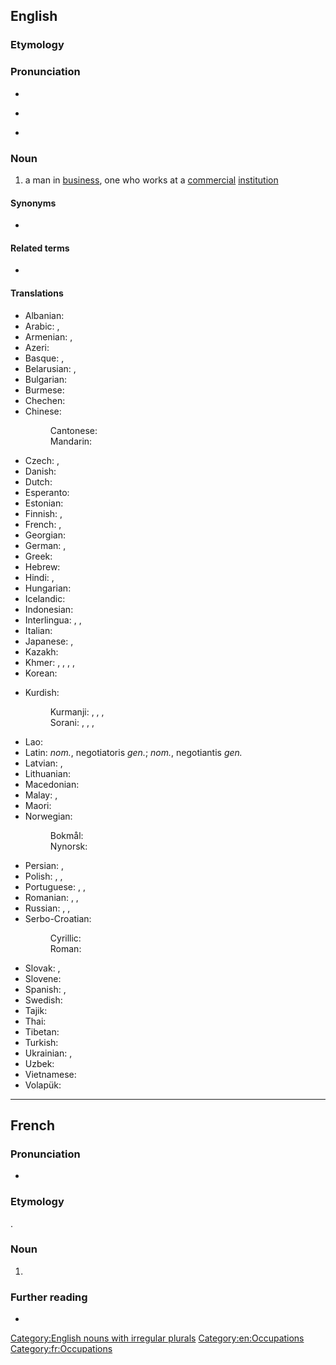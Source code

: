 ==English==
{{wikipedia}}

===Etymology===
{{suffix|en|business|man}}

===Pronunciation===
* {{audio|en-us-businessman.ogg|Audio (US)|lang=en}}
* {{a|UK}} {{IPA|/ˈbɪznəsmən/|/ˈbɪznɪsmən/|lang=en}}
* {{a|US}} {{IPA|/ˈbɪznəsmæn/|lang=en}}

===Noun===
{{en-noun|businessmen}}

# a man in [[business]], one who works at a [[commercial]] [[institution]]

====Synonyms====
* {{l|en|businessperson}}

====Related terms====
* {{l|en|entrepreneur}}

====Translations====
{{trans-top|a man in business, one who works at a commercial institution}}
* Albanian: {{t|sq|biznesmen|m}}
* Arabic: {{t|ar|رَجُل أَعْمَال|m}}, {{t|ar|تَاجِر|m}}
* Armenian: {{t+|hy|գործարար}}, {{t+|hy|բիզնեսմեն|sc=Armn}}
* Azeri: {{t|az|biznesmen}}
* Basque: {{t+|eu|enpresaburu}}, {{t+|eu|enpresari}}
* Belarusian: {{t|be|бізнэсмэ́н|m|sc=Cyrl}}, {{t|be|прадпрыма́льнік|m|sc=Cyrl}}
* Bulgarian: {{t|bg|бизнесме́н|m|sc=Cyrl}}
* Burmese: {{t+|my|စီးပွားရေးသမား|sc=Mymr}}
* Chechen: {{t|ce|совдегар}}
* Chinese:
*: Cantonese: {{t|yue|商人|tr=soeng1 jan4|sc=Hani}}
*: Mandarin: {{t+|cmn|商人|tr=shāngrén|sc=Hani}}
* Czech: {{t+|cs|obchodník|m}}, {{t+|cs|podnikatel|m}}
* Danish: {{t|da|forretningsmand|c}}
* Dutch: {{t+|nl|zakenman|m}}
* Esperanto: {{t|eo|aferisto}}
* Estonian: {{t|et|ärimees}}
* Finnish: {{t+|fi|liikemies}}, {{t+|fi|bisnesmies}}
* French: {{t+|fr|homme d'affaires|m}}, {{t+|fr|businessman|m}}
* Georgian: {{t|ka|ბიზნესმენი}}
* German: {{t+|de|Geschäftsmann|m}}, {{t+|de|Unternehmer|m}}
* Greek: {{t+|el|επιχειρηματίας|m|f}}
* Hebrew: {{t|he|אִישׁ עַסָקִים|m|tr='ish asakím}}
* Hindi: {{t+|hi|व्यापारी|m|sc=Deva}}, {{t+|hi|व्यवसायी|m|sc=Deva}}
* Hungarian: {{t+|hu|üzletember}}
* Icelandic: {{t|is|kaupsýslumaður|m}}
* Indonesian: {{t+|id|pengusaha}}
* Interlingua: {{t|ia|homine de affaires}}, {{t|ia|homine de negotios}}, {{t|ia|negotiante}}
* Italian: {{t+|it|uomo d'affari|m}}
* Japanese: {{t|ja|実業家|tr=じつぎょうか, jitsugyōka|sc=Jpan}}, {{t|ja|ビジネスマン|tr=bijinesuman|sc=Jpan}}
* Kazakh: {{t|kk|бизнесмен|sc=Cyrl}}
* Khmer: {{t+|km|ឈ្មួញ|tr=cmuəɲ|sc=Khmr}}, {{t|km|តាយប៉ាន|tr=taay paan|sc=Khmr}}, {{t+|km|ថៅកែ|tr=tʰav kae|sc=Khmr}}, {{t+|km|ពាណិជ|tr=pienɨc|sc=Khmr}}, {{t+|km|វោហារុបជីវី|tr=voohaaruʔpaʔciivii|sc=Khmr}}
* Korean: {{t+|ko|실업가}}
{{trans-mid}}
* Kurdish:
*: Kurmanji: {{t+|kmr|bazirgan}}, {{t+|kmr|ticar}}, {{t+|kmr|esnaf}}, {{t+|kmr|tacir}}
*: Sorani: {{t|ckb|bazirgan}}, {{t|ckb|tucar}}, {{t|ckb|esnaf}}, {{t|ckb|tacîr}}
* Lao: {{t|lo|ນັກທຸລະກິດ|sc=Laoo}}
* Latin: {{t|la|negotiator}} ''nom.'', negotiatoris ''gen.''; {{t|la|negotians}} ''nom.'', negotiantis ''gen.''
* Latvian: {{t|lv|biznesmenis|m}}, {{t|lv|uzņēmējs|m}}
* Lithuanian: {{t|lt|verslininkas|m}}
* Macedonian: {{t|mk|бизнисмен|m|sc=Cyrl}}
* Malay: {{t|ms|peniaga}}, {{t|ms|ahli perniagaan}}
* Maori: {{t|mi|kaipakihi}}
* Norwegian:
*: Bokmål: {{t|nb|forretningsmann|m}}
*: Nynorsk: {{t|nn|forretningsmann|m}}
* Persian: {{t+|fa|تاجر|tr=tâjer|sc=fa-Arab}}, {{t+|fa|بازرگان|tr=bâzargân|sc=fa-Arab}}
* Polish: {{t+|pl|biznesmen|m}}, {{t+|pl|przedsiębiorca|m}}, {{t|pl|człowiek interesów|m}}
* Portuguese: {{t+|pt|empresário|m}}, {{t|pt|homem de negócios|m}}, {{t+|pt|negociante|m|f}}
* Romanian: {{t|ro|om de afaceri|m}}, {{t+|ro|businessman|m}}, {{t+|ro|afacerist|m}}
* Russian: {{t+|ru|предпринима́тель|m}}, {{t+|ru|бизнесме́н|m|tr=biznɛsmén}}, {{t|ru|[[делово́й]] [[челове́к]]|m}}
* Serbo-Croatian:
*: Cyrillic: {{t|sh|бизнисмен|m}}
*: Roman: {{t+|sh|biznismen|m}}
* Slovak: {{t|sk|obchodník|m}}, {{t|sk|podnikateľ|m}}
* Slovene: {{t+|sl|poslovnež|m}}
* Spanish: {{t|es|hombre de negocios|m}}, {{t+|es|empresario|m}}
* Swedish: {{t+|sv|affärsman|c}}
* Tajik: {{t|tg|соҳибкор|sc=Cyrl}}
* Thai: {{t|th|นักธุรกิจ}}
* Tibetan: {{t|bo|ཚོང་པ}}
* Turkish: {{t+|tr|iş adamı}}
* Ukrainian: {{t+|uk|бізнесме́н|m|sc=Cyrl}}, {{t|uk|підприє́мець|m|sc=Cyrl}}
* Uzbek: {{t+|uz|biznesmen}}
* Vietnamese: {{t+|vi|thương gia}}
* Volapük: {{t+|vo|büsidan}}
{{trans-bottom}}

[[Category:English nouns with irregular plurals]]
[[Category:en:Occupations]]

----

==French==

===Pronunciation===
* {{IPA|/biz.nɛs.man/|lang=fr}}

===Etymology===
{{bor|fr|en|businessman}}.

===Noun===
{{fr-noun|m|businessmen|businessmans}}

# {{l|en|businessman}}

===Further reading===
* {{R:TLFi}}

[[Category:fr:Occupations]]